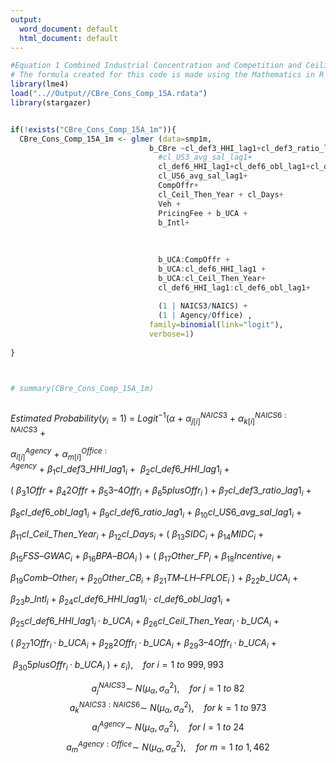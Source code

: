 ```yaml
---
output:
  word_document: default
  html_document: default
---
```

```r
#Equation 1 Combined Industrial Concentration and Competition and Ceiling Breaches Likelihood
# The formula created for this code is made using the Mathematics in R Markdown. For more about Mathematics formatting in R Markdown, see my "Mathematics Formatting in R Markdown" file.
library(lme4)
load("..//Output//CBre_Cons_Comp_15A.rdata")
library(stargazer)


if(!exists("CBre_Cons_Comp_15A_1m")){
  CBre_Cons_Comp_15A_1m <- glmer (data=smp1m,
                               b_CBre ~cl_def3_HHI_lag1+cl_def3_ratio_lag1+#cl_def3_obl_lag1+
                                 #cl_US3_avg_sal_lag1+
                                 cl_def6_HHI_lag1+cl_def6_obl_lag1+cl_def6_ratio_lag1+
                                 cl_US6_avg_sal_lag1+
                                 CompOffr+
                                 cl_Ceil_Then_Year + cl_Days+ 
                                 Veh +
                                 PricingFee + b_UCA +
                                 b_Intl+
                                 
                                 
                                 
                                 b_UCA:CompOffr +
                                 b_UCA:cl_def6_HHI_lag1 + 
                                 b_UCA:cl_Ceil_Then_Year+
                                 cl_def6_HHI_lag1:cl_def6_obl_lag1+
                                 
                                 (1 | NAICS3/NAICS) + 
                                 (1 | Agency/Office) ,
                               family=binomial(link="logit"),
                               verbose=1)
  
}



# summary(CBre_Cons_Comp_15A_1m)
  
```

$Estimated~Probability(y_i = 1)~=~Logit^{-1}(α~+~α^{NAICS3}_{j[i]}~+~α^{NAICS6:NAICS3}_{k[i]}~+~$

$α^{Agency}_{l[i]}~+~α^{Office:Agency}_{m[i]}~+~β_{1}cl\_def3\_HHI\_lag1_{i}~+~~β_{2}cl\_def6\_HHI\_lag1_{i}~+$

$(~β_{3}1Offr~+~β_{4}2Offr~+~β_{5}3–4Offr_{i}~+~β_{6}5plusOffr_{i}~)~+~β_{7}cl\_def3\_ratio\_lag1_{i}~+$

$β_8cl\_def6\_obl\_lag1_{i}~+~β_9cl\_def6\_ratio\_lag1_{i}~+~β_{10}cl\_US6\_avg\_sal\_lag1_{i}~+$

$β_{11}cl\_Ceil\_Then\_Year_{i}~+~β_{12}cl\_Days_{i}~+~(~β_{13}SIDC_{i}~+~β_{14}MIDC_{i}~+$

$β_{15}FSS–GWAC_{i}~+~β_{16}BPA–BOA_{i}~)~+~(~β_{17}Other\_FP_{i}~+~β_{18}Incentive_{i}~+$

$β_{19}Comb–Other_{i}~+~β_{20}Other\_CB_{i}~+~β_{21}TM–LH–FPLOE_{i}~)~+~β_{22}b\_UCA_{i}~+$

$β_{23}b\_Intl_{i}~+~β_{24}cl\_def6\_HHI\_lag1l_{i}·cl\_def6\_obl\_lag1_{i}~+$

$β_{25}cl\_def6\_HHI\_lag1_{i}·b\_UCA_{i}~+~β_{26}cl\_Ceil\_Then\_Year_{i}·b\_UCA_{i}~+$

$(~β_{27}1Offr_{i}·b\_UCA_{i}~+~β_{28}2Offr_{i}·b\_UCA_{i}~+~β_{29}3–4Offr_{i}·b\_UCA_{i}~+$

$~β_{30}5plusOffr_{i}·b\_UCA_{i}~)~+~ε_{i}),~~~~for~i=  1~to~999,993$

$$a^{NAICS3}_{j}\sim~N(μ_{α},σ^{2}_{α}),~~~~for~j= 1~to~82$$
$$a^{NAICS3:NAICS6}_{k}\sim~N(μ_{α},σ^{2}_{α}),~~~~for~k= 1~to~973$$
$$a^{Agency}_{l}\sim~N(μ_{α},σ^{2}_{α}),~~~~for~l= 1~to~24$$
$$a^{Agency:Office}_{m}\sim~N(μ_{α},σ^{2}_{α}),~~~~for~m= 1~to~1,462$$
